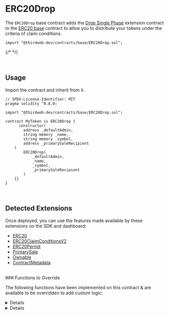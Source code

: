 
# ERC20Drop

The `ERC20Drop` base contract adds the [Drop Single Phase](/solidity/extensions/dropsinglephase) extension contract to the [ERC20 base](/solidity/base-contracts/erc20base) contract
to allow you to distribute your tokens under the criteria of claim conditions.

```text
import "@thirdweb-dev/contracts/base/ERC20Drop.sol";
```

{/* <ViewContractCodeButton
  link="https://github.com/thirdweb-dev/contracts/blob/main/contracts/base/ERC20Drop.sol"
  name="ERC20Drop"
/> */}

<br/>

## Usage

Import the contract and inherit from it.

```text
// SPDX-License-Identifier: MIT
pragma solidity ^0.8.0;

import "@thirdweb-dev/contracts/base/ERC20Drop.sol";

contract MyToken is ERC20Drop {
	  constructor(
        address _defaultAdmin,
        string memory _name,
        string memory _symbol,
        address _primarySaleRecipient
    )
        ERC20Drop(
            _defaultAdmin,
            _name,
            _symbol,
            _primarySaleRecipient
        )
    {}
}
```

<br/>

## Detected Extensions

Once deployed, you can use the features made available by these extensions on the SDK and dashboard:

- [ERC20](/solidity/extensions/erc20)
- [ERC20ClaimConditionsV2](/solidity/extensions/erc20claimconditions)
- [ERC20Permit](/solidity/extensions/erc20permit)
- [PrimarySale](/solidity/extensions/primarysale)
- [Ownable](/solidity/extensions/ownable)
- [ContractMetadata](/solidity/extensions/contractmetadata)

<br/>
### Functions to Override

The following functions have been implemented on this contract & are available to be overridden to add custom logic:

<Details id="burn" summary="burn">
```text
     /**
     *  @notice          Lets an owner a given amount of their tokens.
     *  @dev             Caller should own the `_amount` of tokens.
     *
     *  @param _amount   The number of tokens to burn.
     */
    function burn(uint256 _amount) external virtual {
        require(balanceOf(msg.sender) >= _amount, "not enough balance");
        _burn(msg.sender, _amount);
    }
```
</Details>

<Details id="_collectPriceOnClaim" summary="_collectPriceOnClaim">
```text
     /// @dev Collects and distributes the primary sale value of tokens being claimed.
    function _collectPriceOnClaim(
        address _primarySaleRecipient,
        uint256 _quantityToClaim,
        address _currency,
        uint256 _pricePerToken
    ) internal virtual override {
        if (_pricePerToken == 0) {
            return;
        }

        uint256 totalPrice = (_quantityToClaim * _pricePerToken) / 1 ether;
        require(totalPrice > 0, "quantity too low");

        if (_currency == CurrencyTransferLib.NATIVE_TOKEN) {
            require(msg.value == totalPrice, "Must send total price.");
        }

        address saleRecipient = _primarySaleRecipient == address(0) ? primarySaleRecipient() : _primarySaleRecipient;
        CurrencyTransferLib.transferCurrency(_currency, msg.sender, saleRecipient, totalPrice);
    }
```
</Details>

<Details title="_transferTokensOnClaim" summary="_transferTokensOnClaim">
```text
     /// @dev Transfers the tokens being claimed.
    function _transferTokensOnClaim(address _to, uint256 _quantityBeingClaimed)
        internal
        virtual
        override
        returns (uint256)
    {
        _mint(_to, _quantityBeingClaimed);
        return 0;
    }
```
</Details>

